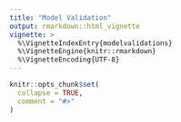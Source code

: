 ```yaml
---
title: "Model Validation"
output: rmarkdown::html_vignette
vignette: >
  %\VignetteIndexEntry{modelvalidations}
  %\VignetteEngine{knitr::rmarkdown}
  %\VignetteEncoding{UTF-8}
---
```


```r
knitr::opts_chunk$set(
  collapse = TRUE,
  comment = "#>"
)
```

